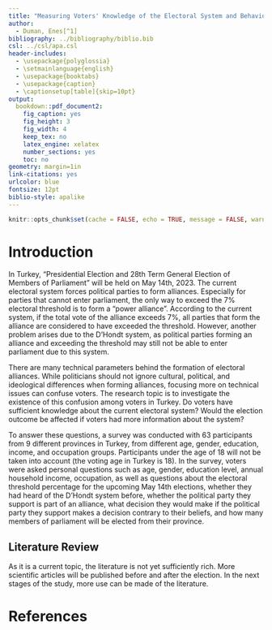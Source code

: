 ```yaml
---
title: "Measuring Voters' Knowledge of the Electoral System and Behavior Analysis of Electoral Alliances"
author: 
  - Duman, Enes[^1]
bibliography: ../bibliography/biblio.bib
csl: ../csl/apa.csl
header-includes:
  - \usepackage{polyglossia}
  - \setmainlanguage{english}
  - \usepackage{booktabs}
  - \usepackage{caption} 
  - \captionsetup[table]{skip=10pt}
output:
  bookdown::pdf_document2:
    fig_caption: yes
    fig_height: 3
    fig_width: 4
    keep_tex: no
    latex_engine: xelatex
    number_sections: yes
    toc: no
geometry: margin=1in
link-citations: yes
urlcolor: blue
fontsize: 12pt
biblio-style: apalike
---
```

```r
knitr::opts_chunk$set(cache = FALSE, echo = TRUE, message = FALSE, warning = FALSE)
```

<!-- ======================================================================= -->
<!-- ============================== FOOTNOTES ============================== -->
<!-- ======================================================================= -->
[^1]: 20080481, [Github Repo](https://github.com/dumanenes3/Midterm)


# Introduction
In Turkey, "Presidential Election and 28th Term General Election of Members of Parliament" will be held on May 14th, 2023. The current electoral system forces political parties to form alliances. Especially for parties that cannot enter parliament, the only way to exceed the 7% electoral threshold is to form a "power alliance". According to the current system, if the total vote of the alliance exceeds 7%, all parties that form the alliance are considered to have exceeded the threshold. However, another problem arises due to the D'Hondt system, as political parties forming an alliance and exceeding the threshold may still not be able to enter parliament due to this system.

There are many technical parameters behind the formation of electoral alliances. While politicians should not ignore cultural, political, and ideological differences when forming alliances, focusing more on technical issues can confuse voters. The research topic is to investigate the existence of this confusion among voters in Turkey. Do voters have sufficient knowledge about the current electoral system? Would the election outcome be affected if voters had more information about the system?

To answer these questions, a survey was conducted with 63 participants from 9 different provinces in Turkey, from different age, gender, education, income, and occupation groups. Participants under the age of 18 will not be taken into account (the voting age in Turkey is 18). In the survey, voters were asked personal questions such as age, gender, education level, annual household income, occupation, as well as questions about the electoral threshold percentage for the upcoming May 14th elections, whether they had heard of the D'Hondt system before, whether the political party they support is part of an alliance, what decision they would make if the political party they support makes a decision contrary to their beliefs, and how many members of parliament will be elected from their province.



## Literature Review

As it is a current topic, the literature is not yet sufficiently rich. More scientific articles will be published before and after the election. In the next stages of the study, more use can be made of the literature.

\newpage
# References {#references}
<div id="refs"></div>

